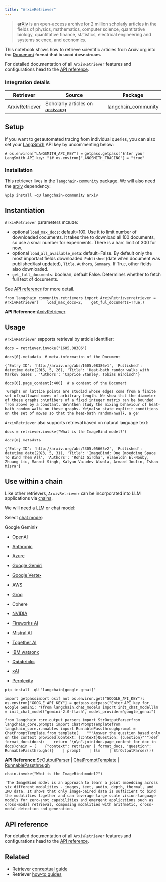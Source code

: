 ```yaml
---
title: "ArxivRetriever"
---
```


> [arXiv](https://arxiv.org/) is an open-access archive for 2 million scholarly articles in the fields of physics, mathematics, computer science, quantitative biology, quantitative finance, statistics, electrical engineering and systems science, and economics.

This notebook shows how to retrieve scientific articles from Arxiv.org into the [Document](https://python.langchain.com/api_reference/core/documents/langchain_core.documents.base.Document.html) format that is used downstream.

For detailed documentation of all `ArxivRetriever` features and configurations head to the [API reference](https://python.langchain.com/api_reference/community/retrievers/langchain_community.retrievers.arxiv.ArxivRetriever.html).

### Integration details

| Retriever               | Source                                                | Package                                                                                                                                          |
| ----------------------- | ----------------------------------------------------- | ------------------------------------------------------------------------------------------------------------------------------------------------ |
| [ArxivRetriever](/src/oss/../../arxiv) | Scholarly articles on [arxiv.org](https://arxiv.org/) | [langchain\_community](https://python.langchain.com/api_reference/community/retrievers/langchain_community.retrievers.arxiv.ArxivRetriever.html) |

## Setup

If you want to get automated tracing from individual queries, you can also set your [LangSmith](https://docs.smith.langchain.com/) API key by uncommenting below:

```
# os.environ["LANGSMITH_API_KEY"] = getpass.getpass("Enter your LangSmith API key: ")# os.environ["LANGSMITH_TRACING"] = "true"
```

### Installation

This retriever lives in the `langchain-community` package. We will also need the [arxiv](https://pypi.org/project/arxiv/) dependency:

```
%pip install -qU langchain-community arxiv
```

## Instantiation

`ArxivRetriever` parameters include:

* optional `load_max_docs`: default=100. Use it to limit number of downloaded documents. It takes time to download all 100 documents, so use a small number for experiments. There is a hard limit of 300 for now.
* optional `load_all_available_meta`: default=False. By default only the most important fields downloaded: `Published` (date when document was published/last updated), `Title`, `Authors`, `Summary`. If True, other fields also downloaded.
* `get_full_documents`: boolean, default False. Determines whether to fetch full text of documents.

See [API reference](https://python.langchain.com/api_reference/community/retrievers/langchain_community.retrievers.arxiv.ArxivRetriever.html) for more detail.

```
from langchain_community.retrievers import ArxivRetrieverretriever = ArxivRetriever(    load_max_docs=2,    get_ful_documents=True,)
```

**API Reference:**[ArxivRetriever](https://python.langchain.com/api_reference/community/retrievers/langchain_community.retrievers.arxiv.ArxivRetriever.html)

## Usage

`ArxivRetriever` supports retrieval by article identifier:

```
docs = retriever.invoke("1605.08386")
```

```
docs[0].metadata  # meta-information of the Document
```

```
{'Entry ID': 'http://arxiv.org/abs/1605.08386v1', 'Published': datetime.date(2016, 5, 26), 'Title': 'Heat-bath random walks with Markov bases', 'Authors': 'Caprice Stanley, Tobias Windisch'}
```

```
docs[0].page_content[:400]  # a content of the Document
```

```
'Graphs on lattice points are studied whose edges come from a finite set of\nallowed moves of arbitrary length. We show that the diameter of these graphs on\nfibers of a fixed integer matrix can be bounded from above by a constant. We\nthen study the mixing behaviour of heat-bath random walks on these graphs. We\nalso state explicit conditions on the set of moves so that the heat-bath random\nwalk, a ge'
```

`ArxivRetriever` also supports retrieval based on natural language text:

```
docs = retriever.invoke("What is the ImageBind model?")
```

```
docs[0].metadata
```

```
{'Entry ID': 'http://arxiv.org/abs/2305.05665v2', 'Published': datetime.date(2023, 5, 31), 'Title': 'ImageBind: One Embedding Space To Bind Them All', 'Authors': 'Rohit Girdhar, Alaaeldin El-Nouby, Zhuang Liu, Mannat Singh, Kalyan Vasudev Alwala, Armand Joulin, Ishan Misra'}
```

## Use within a chain

Like other retrievers, `ArxivRetriever` can be incorporated into LLM applications via [chains](/src/oss/how_to/sequence).

We will need a LLM or chat model:

Select [chat model](/src/oss/integrations/chat):

Google Gemini▾

* [OpenAI](#)

* [Anthropic](#)

* [Azure](#)

* [Google Gemini](#)

* [Google Vertex](#)

* [AWS](#)

* [Groq](#)

* [Cohere](#)

* [NVIDIA](#)

* [Fireworks AI](#)

* [Mistral AI](#)

* [Together AI](#)

* [IBM watsonx](#)

* [Databricks](#)

* [xAI](#)

* [Perplexity](#)

```
pip install -qU "langchain[google-genai]"
```

```
import getpassimport osif not os.environ.get("GOOGLE_API_KEY"):  os.environ["GOOGLE_API_KEY"] = getpass.getpass("Enter API key for Google Gemini: ")from langchain.chat_models import init_chat_modelllm = init_chat_model("gemini-2.0-flash", model_provider="google_genai")
```

```
from langchain_core.output_parsers import StrOutputParserfrom langchain_core.prompts import ChatPromptTemplatefrom langchain_core.runnables import RunnablePassthroughprompt = ChatPromptTemplate.from_template(    """Answer the question based only on the context provided.Context: {context}Question: {question}""")def format_docs(docs):    return "\n\n".join(doc.page_content for doc in docs)chain = (    {"context": retriever | format_docs, "question": RunnablePassthrough()}    | prompt    | llm    | StrOutputParser())
```

**API Reference:**[StrOutputParser](https://python.langchain.com/api_reference/core/output_parsers/langchain_core.output_parsers.string.StrOutputParser.html) | [ChatPromptTemplate](https://python.langchain.com/api_reference/core/prompts/langchain_core.prompts.chat.ChatPromptTemplate.html) | [RunnablePassthrough](https://python.langchain.com/api_reference/core/runnables/langchain_core.runnables.passthrough.RunnablePassthrough.html)

```
chain.invoke("What is the ImageBind model?")
```

```
'The ImageBind model is an approach to learn a joint embedding across six different modalities - images, text, audio, depth, thermal, and IMU data. It shows that only image-paired data is sufficient to bind the modalities together and can leverage large scale vision-language models for zero-shot capabilities and emergent applications such as cross-modal retrieval, composing modalities with arithmetic, cross-modal detection and generation.'
```

## API reference

For detailed documentation of all `ArxivRetriever` features and configurations head to the [API reference](https://python.langchain.com/api_reference/community/retrievers/langchain_community.retrievers.arxiv.ArxivRetriever.html).

## Related

* Retriever [conceptual guide](/src/oss/concepts/retrievers)
* Retriever [how-to guides](/src/oss/how_to/#retrievers)
